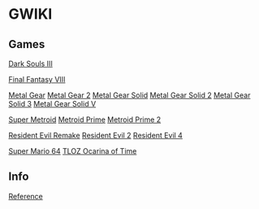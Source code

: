 = GWIKI =

== Games ==
[[Dark Souls III]]

[[Final Fantasy VIII]]

[[Metal Gear/Metal Gear|Metal Gear]]
[[Metal Gear 2/Metal Gear 2|Metal Gear 2]]
[[Metal Gear Solid/Metal_Gear_Solid|Metal Gear Solid]]
[[Metal Gear Solid 2/Metal_Gear_Solid 2|Metal Gear Solid 2]]
[[Metal Gear Solid 3]]
[[Metal Gear Solid V/Metal_Gear_Solid_V|Metal Gear Solid V]]

[[Super Metroid/Super_Metroid|Super Metroid]]
[[Metroid Prime/Metroid_Prime|Metroid Prime]]
[[Metroid Prime 2/Metroid_Prime_2|Metroid Prime 2]]

[[Resident Evil Remake]]
[[Resident Evil 2]]
[[Resident Evil 4/Resident_Evil_4|Resident Evil 4]]

[[Super Mario 64]]
[[TLOZ Ocarina of Time/TLOZ_Ocarina_of_Time|TLOZ Ocarina of Time]]

== Info ==
[[reference|Reference]]

